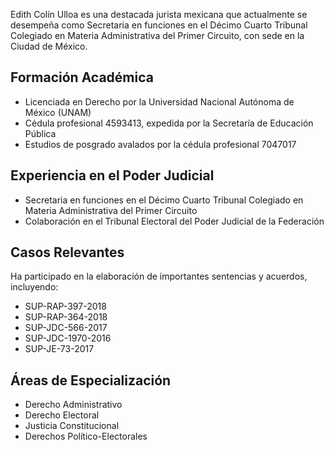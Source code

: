 Edith Colín Ulloa es una destacada jurista mexicana que actualmente se desempeña como Secretaria en funciones en el Décimo Cuarto Tribunal Colegiado en Materia Administrativa del Primer Circuito, con sede en la Ciudad de México.

## Formación Académica

- Licenciada en Derecho por la Universidad Nacional Autónoma de México (UNAM)
- Cédula profesional 4593413, expedida por la Secretaría de Educación Pública
- Estudios de posgrado avalados por la cédula profesional 7047017

## Experiencia en el Poder Judicial

- Secretaria en funciones en el Décimo Cuarto Tribunal Colegiado en Materia Administrativa del Primer Circuito
- Colaboración en el Tribunal Electoral del Poder Judicial de la Federación

## Casos Relevantes

Ha participado en la elaboración de importantes sentencias y acuerdos, incluyendo:

- SUP-RAP-397-2018
- SUP-RAP-364-2018
- SUP-JDC-566-2017
- SUP-JDC-1970-2016
- SUP-JE-73-2017

## Áreas de Especialización

- Derecho Administrativo
- Derecho Electoral
- Justicia Constitucional
- Derechos Político-Electorales
